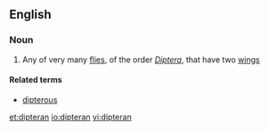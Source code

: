 ==English==

===Noun===
{{en-noun}}

# Any of very many [[fly|flies]], of the order ''[[Diptera]]'', that have two [[wing]]s

====Related terms====
*[[dipterous]]

[[et:dipteran]]
[[io:dipteran]]
[[vi:dipteran]]